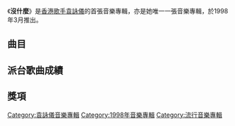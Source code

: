 {{Album infobox | <!-- See Wikipedia:WikiProject_Albums -->
| Name        = 沒什麼
| Type        = [[錄音室專輯|錄音室專輯]]
| Artist      = [[袁詠儀|袁詠儀]]
| Cover       = 袁詠儀 Anita 沒什麼.jpg
| Released    = 1998年3月
| Recorded    = 1997年—1998年
| Genre       = 國語
| Length      = 44:45
| Label       = [[科藝年代|科藝年代]]<br>[[百代唱片_(台灣)|科藝百代]]
| Last album  = 
| This album  = '''沒什麼'''<br>（1998年）
| Next album  = 
}}

《'''沒什麼'''》是[[香港|香港]][[歌手|歌手]][[袁詠儀|袁詠儀]]的首張音樂專輯，亦是她唯一一張音樂專輯，於1998年3月推出。

==曲目==
{{tracklist
| headline = 
| total_length = 44:45

| title1 = 沒什麼
| music1 = [[陳偉_(音樂人)|陳偉]]
| lyrics1 = [[許常德|許常德]]
| arranger1 = 陳偉<br>[[Andy_Mollard|Andy Mollard]]
| producer1 = 陳偉
| longnote1 = 
| length1 = 4:59

| title2 = 要哭我就等到下雨天
| music2 = 陳偉
| lyrics2 = [[何啟弘|何啟弘]]
| arranger2 = 陳偉<br>Andy Mollard
| producer2 = 陳偉
| longnote2 = 
| length2 = 4:03

| title3 = 我比男人瀟灑
| music3 = [[郭子|郭子]]
| lyrics3 = [[鄔裕康|鄔裕康]]
| arranger3 = [[Ellen_Chien|Ellen Chien]]
| producer3 = [[蔡宗政|蔡宗政]]
| longnote3 = 
| length3 = 4:29

| title4 = On My Way
| music4 = [[黃韋皓|黃韋皓]]<br>陳偉
| lyrics4 = [[武雄|武雄]]
| arranger4 = 陳偉<br>Andy Mollard
| producer4 = 陳偉
| longnote4 = 
| length4 = 4:36

| title5 = 有你才特別
| music5 = 陳偉
| lyrics5 = [[于光中|-{于}-光中]]
| arranger5 = 陳偉
| producer5 = 陳偉
| longnote5 = 
| length5 = 4:20

| title6 = 不要告訴別人我愛你
| music6 = [[潘芳烈|潘芳烈]]
| lyrics6 = 潘芳烈
| arranger6 = [[Chi_Ming_Cheung|Chi Ming Cheung]]
| producer6 = 蔡宗政
| longnote6 = 
| length6 = 3:57

| title7 = 分擔
| music7 = [[黃中原|黃中原]]
| lyrics7 = [[陳鎮川|陳鎮川]]
| arranger7 = Ellen Chien
| producer7 = 蔡宗政
| longnote7 = 
| length7 = 4:37

| title8 = 小鳥依人
| music8 = 蔡宗政
| lyrics8 = [[廖瑩如|廖瑩如]]
| arranger8 = Ellen Chien
| producer8 = 蔡宗政
| longnote8 = 
| length8 = 4:07

| title9 = 大聲唱歌
| music9 = [[劉天健|劉天健]]
| lyrics9 = [[施立|施立]]
| arranger9 = [[涂惠元|-{涂}-惠元]]
| producer9 = 蔡宗政
| longnote9 = 
| length9 = 4:39

| title10 = 沒什麼
| music10 = 陳偉
| lyrics10 = 許常德
| arranger10 = 陳偉
| producer10 = 陳偉
| longnote10 = 
| length10 = 4:54
}}

== 派台歌曲成績 ==


== 獎項 ==


[[Category:袁詠儀音樂專輯|Category:袁詠儀音樂專輯]]
[[Category:1998年音樂專輯|Category:1998年音樂專輯]]
[[Category:流行音樂專輯|Category:流行音樂專輯]]